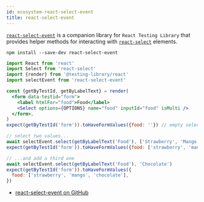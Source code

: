```yaml
---
id: ecosystem-react-select-event
title: react-select-event
---
```


[`react-select-event`][gh] is a companion library for `React Testing Library`
that provides helper methods for interacting with [`react-select`][react-select]
elements.

```
npm install --save-dev react-select-event
```

```jsx
import React from 'react'
import Select from 'react-select'
import {render} from '@testing-library/react'
import selectEvent from 'react-select-event'

const {getByTestId, getByLabelText} = render(
  <form data-testid="form">
    <label htmlFor="food">Food</label>
    <Select options={OPTIONS} name="food" inputId="food" isMulti />
  </form>,
)
expect(getByTestId('form')).toHaveFormValues({food: ''}) // empty select

// select two values...
await selectEvent.select(getByLabelText('Food'), ['Strawberry', 'Mango'])
expect(getByTestId('form')).toHaveFormValues({food: ['strawberry', 'mango']})

// ...and add a third one
await selectEvent.select(getByLabelText('Food'), 'Chocolate')
expect(getByTestId('form')).toHaveFormValues({
  food: ['strawberry', 'mango', 'chocolate'],
})
```

- [react-select-event on GitHub][gh]

[gh]: https://github.com/romgain/react-select-event
[react-select]: https://github.com/JedWatson/react-select
